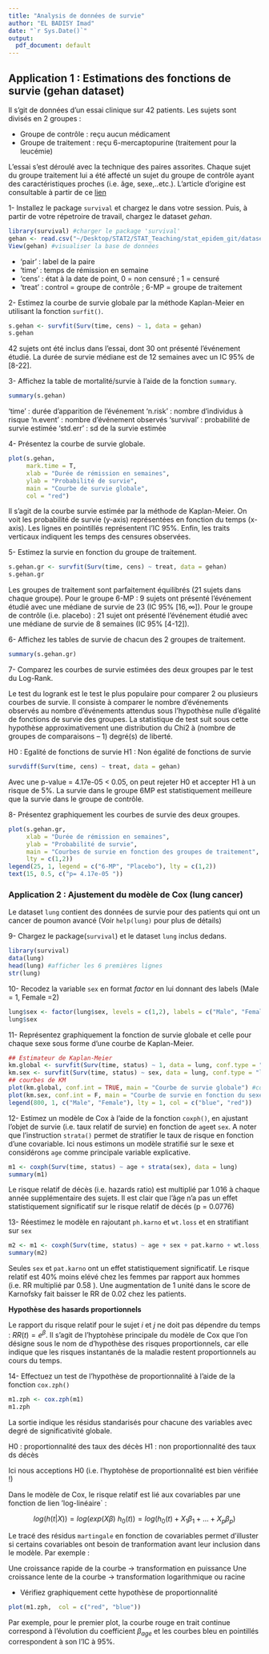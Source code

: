 ```yaml
---
title: "Analysis de données de survie"
author: "EL BADISY Imad"
date: "`r Sys.Date()`"
output:
  pdf_document: default
---
```




## Application 1 : Estimations des fonctions de survie (gehan dataset)

Il s'git de données d'un essai clinique sur 42 patients. Les sujets sont divisés en 2 groupes : 

* Groupe de contrôle : reçu aucun médicament
* Groupe de traitement : reçu 6-mercaptopurine (traitement pour la leucémie)

L'essai s'est déroulé avec la technique des paires assorites. Chaque sujet du groupe traitement lui a été affecté un sujet du groupe de contrôle ayant des caractéristiques proches (i.e. âge, sexe,..etc.). L'article d'origine est consultable à partir de ce [lien](https://hwbdocuments.env.nm.gov/Los%20Alamos%20National%20Labs/TA%2011/3503.pdf)


1- Installez le package `survival` et chargez le dans votre session. Puis, à partir de votre répetroire de travail, chargez le dataset _gehan_. 
```r
library(survival) #charger le package 'survival'
gehan <- read.csv("~/Desktop/STAT2/STAT_Teaching/stat_epidem_git/datasets/gehan.csv")
View(gehan) #visualiser la base de données 
```

- 'pair' : label de la paire
- 'time' : temps de rémission en semaine
- 'cens' : état à la date de point, 0 = non censuré ; 1 = censuré
- 'treat' : control = groupe de contrôle ; 6-MP = groupe de traitement 

2- Estimez la courbe de survie globale par la méthode Kaplan-Meier en utilisant la fonction `surfit()`.
```r
s.gehan <- survfit(Surv(time, cens) ~ 1, data = gehan)
s.gehan
```
42 sujets ont été inclus dans l'essai, dont 30 ont présenté l'événement étudié. La durée de survie médiane est de 12 semaines avec un IC 95% de [8-22].

3- Affichez la table de mortalité/survie à l'aide de la fonction `summary`.
```r
summary(s.gehan)
```

'time' : durée d'apparition de l'événement 
'n.risk' : nombre d'individus à risque 
'n.event' : nombre d'événement observés
'survival' : probabilité de survie estimée
'std.err' : sd de la survie estimée

4- Présentez la courbe de survie globale. 
```r
plot(s.gehan,
     mark.time = T,
     xlab = "Durée de rémission en semaines",
     ylab = "Probabilité de survie",
     main = "Courbe de survie globale",
     col = "red")
```
Il s'agit de la courbe survie estimée par la méthode de Kaplan-Meier. On voit les probabilité de survie (y-axis) représentées en fonction du temps (x-axis). Les lignes en pointillés représentent l'IC 95%. Enfin, les traits verticaux indiquent les temps des censures observées.

5- Estimez la survie en fonction du groupe de traitement.
```r
s.gehan.gr <- survfit(Surv(time, cens) ~ treat, data = gehan)
s.gehan.gr
```
Les groupes de traitement sont parfaitement équilibrés (21 sujets dans chaque groupe). 
Pour le groupe 6-MP : 9 sujets ont présenté l'événement étudié avec une médiane de survie de 23 (IC 95% $[16, \infty]$).
Pour le groupe de contrôle (i.e. placebo) : 21 sujet ont présenté l'événement étudié avec une médiane de survie de 8 semaines (IC 95% [4-12]).

6- Affichez les tables de survie de chacun des 2 groupes de traitement. 
```r
summary(s.gehan.gr)
```

7- Comparez les courbes de survie estimées des deux groupes par le test du Log-Rank.

Le test du logrank est le test le plus populaire pour comparer 2 ou plusieurs courbes de survie. Il consiste à comparer le nombre d'événements observés au nombre d'événements attendus sous l'hypothèse nulle d'égalité de fonctions de survie des groupes. La statistique de test suit sous cette hypothèse approximativement une distribution du Chi2 à (nombre de groupes de comparaisons – 1) degré(s) de liberté.

H0 : Egalité de fonctions de survie
H1 : Non égalité de fonctions de survie

```r
survdiff(Surv(time, cens) ~ treat, data = gehan)
```
Avec une p-value = 4.17e-05 < 0.05, on peut rejeter H0 et accepter H1 à un risque de 5%. La survie dans le groupe 6MP est statistiquement meilleure que la survie dans le groupe de contrôle. 

8- Présentez graphiquement les courbes de survie des deux groupes.
```r
plot(s.gehan.gr,
     xlab = "Durée de rémission en semaines",
     ylab = "Probabilité de survie",
     main = "Courbes de survie en fonction des groupes de traitement",
     lty = c(1,2))
legend(25, 1, legend = c("6-MP", "Placebo"), lty = c(1,2))
text(15, 0.5, c("p= 4.17e-05 "))
```



### Application 2 : Ajustement du modèle de Cox (lung cancer) 
 
Le dataset `lung` contient des données de survie pour des patients qui ont un cancer de poumon avancé (Voir `help(lung)` pour plus de détails)   

9- Chargez le package(`survival`) et le dataset `lung` inclus dedans. 
```r
library(survival)
data(lung)
head(lung) #afficher les 6 premières lignes 
str(lung)
```

10- Recodez la variable `sex` en format *factor* en lui donnant des labels (Male = 1, Female =2)
```r
lung$sex <- factor(lung$sex, levels = c(1,2), labels = c("Male", "Female"))
lung$sex
```

11- Représentez graphiquement la fonction de survie globale et celle pour chaque sexe sous forme d'une courbe de Kaplan-Meier.
```r
## Estimateur de Kaplan-Meier 
km.global <- survfit(Surv(time, status) ~ 1, data = lung, conf.type = "log-log") # global
km.sex <- survfit(Surv(time, status) ~ sex, data = lung, conf.type = "log-log") # par sex
## courbes de KM
plot(km.global, conf.int = TRUE, main = "Courbe de survie globale") #courbe de s
plot(km.sex, conf.int = F, main = "Courbe de survie en fonction du sexe", col = c("blue", "red"))
legend(800, 1, c("Male", "Female"), lty = 1, col = c("blue", "red"))
```
12- Estimez un modèle de Cox à l'aide de la fonction `coxph()`, en ajustant l'objet de survie (i.e. taux relatif de survie) en fonction de `age`et `sex`. A noter que l'instruction `strata()` permet de stratifier le taux de risque en fonction d'une covariable. Ici nous estimons un modèle stratifié sur le sexe et considérons `age` comme principale variable explicative. 
```r
m1 <- coxph(Surv(time, status) ~ age + strata(sex), data = lung)
summary(m1)
```
Le risque relatif de décès (i.e. hazards ratio) est multiplié par 1.016 à chaque année supplémentaire des sujets. Il est clair que l'âge n'a pas un effet statistiquement significatif sur le risque relatif de décés (p = 0.0776)

13- Réestimez le modèle en rajoutant `ph.karno` et `wt.loss` et en stratifiant sur `sex`
```r
m2 <- m1 <- coxph(Surv(time, status) ~ age + sex + pat.karno + wt.loss, data = lung)
summary(m2)

```
Seules `sex` et `pat.karno` ont un effet statistiquement significatif. Le risque relatif est 40%  moins elévé chez les femmes par rapport aux hommes (i.e. RR multiplié par 0.58 ). Une augmentation de 1 unité dans le score de Karnofsky fait baisser le RR de 0.02 chez les patients. 



**Hypothèse des hasards proportionnels**

Le rapport du risque relatif pour le sujet $i$ et $j$ ne doit pas dépendre du temps : $RR(t) = e^\beta$. Il s'agit de l'hyptohèse principale du modèle de Cox que l'on désigne sous le nom de d'hypothèse des risques proportionnels, car elle indique que les risques instantanés de la maladie restent proportionnels au cours du temps. 


14- Effectuez un test de l'hypothèse de proportionnalité à l'aide de la fonction `cox.zph()`
```r
m1.zph <- cox.zph(m1)
m1.zph
```
La sortie indique les résidus standarisés pour chacune des variables avec degré de significativité globale. 

H0 : proportionnalité des taux des décès
H1 : non proportionnalité des taux ds décès

Ici nous acceptions H0 (i.e. l'hyptohèse de proportionnalité est bien vérifiée !)


Dans le modèle de Cox, le risque relatif est lié aux covariables par une fonction de lien 'log-linéaire` :

$$log(h(t | X)) = log(exp (X\beta) ~ h_0(t)) = log (h_0(t) + X_1\beta_1 + ...+ X_p\beta_p)$$

Le tracé des résidus `martingale` en fonction de covariables permet d'illuster si certains covariables ont besoin de tranformation avant leur inclusion dans le modèle. Par exemple :

Une croissance rapide de la courbe -> transformation en puissance 
Une croissance lente de la courbe -> transformation logarithmique ou racine


- Vérifiez graphiquement cette hypothèse de proportionnalité 
```r

plot(m1.zph,  col = c("red", "blue"))
```
Par exemple, pour le premier plot, la courbe rouge en trait continue correspond à l'évolution du coefficient $\beta_{age}$ et les courbes bleu en pointillés correspondent à son l'IC à 95%. 


